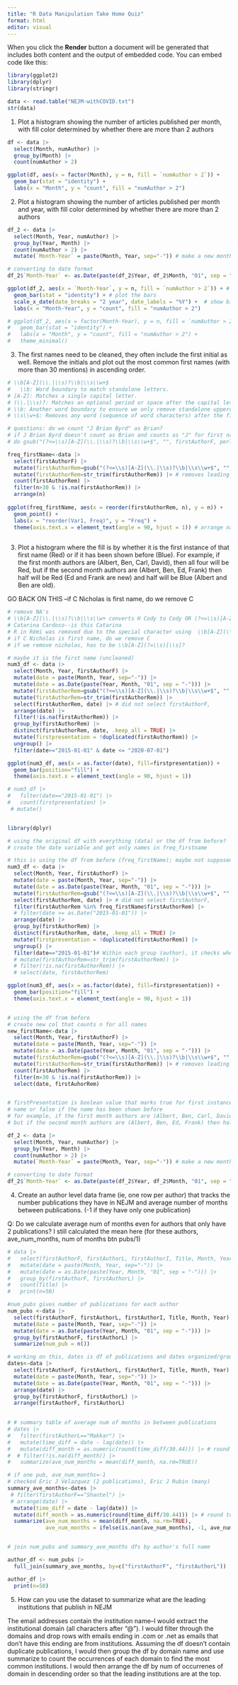 ```yaml
---
title: "R Data Manipulation Take Home Quiz"
format: html
editor: visual
---
```


When you click the **Render** button a document will be generated that includes both content and the output of embedded code. You can embed code like this:

```r
library(ggplot2)
library(dplyr)
library(stringr)
```


```r
data <- read.table("NEJM-withCOVID.txt")
str(data)
```

1. Plot a histogram showing the number of articles published per month, with fill color determined by whether there are more than 2 authors

```r
df <- data |>
  select(Month, numAuthor) |>
  group_by(Month) |>
  count(numAuthor > 2)
```

```r
ggplot(df, aes(x = factor(Month), y = n, fill = `numAuthor > 2`)) +
  geom_bar(stat = "identity") +
  labs(x = "Month", y = "count", fill = "numAuthor > 2")
```


2. Plot a histogram showing the number of articles published per month and year, with fill color determined by whether there are more than 2 authors

```r
df_2 <- data |>
  select(Month, Year, numAuthor) |>
  group_by(Year, Month) |>
  count(numAuthor > 2) |>
  mutate(`Month-Year` = paste(Month, Year, sep="-")) # make a new month-year variable

# converting to date format
df_2$`Month-Year` <- as.Date(paste(df_2$Year, df_2$Month, "01", sep = "-"))

```

```r
ggplot(df_2, aes(x = `Month-Year`, y = n, fill = `numAuthor > 2`)) + # set up the axes, color fill by numAuthor > 2 column
  geom_bar(stat = "identity") + # plot the bars
  scale_x_date(date_breaks = "2 year", date_labels = "%Y") +  # show bi-yearly breaks
  labs(x = "Month-Year", y = "count", fill = "numAuthor > 2") 
```

```r
# ggplot(df_2, aes(x = factor(Month-Year), y = n, fill = `numAuthor > 2`)) +
#   geom_bar(stat = "identity") +
#   labs(x = "Month", y = "count", fill = "numAuthor > 2") +
#   theme_minimal()
```

3. The first names need to be cleaned, they often include the first initial as well. Remove the initials and plot out the most common first names (with more than 30 mentions) in ascending order.

```r
# \\b[A-Z](\\.|\\s)?\\b|\\s\\w+$
#   \\b: Word boundary to match standalone letters.
# [A-Z]: Matches a single capital letter.
# (\\.|\\s)?: Matches an optional period or space after the capital letter (e.g., for cases like "L." or "L").
# \\b: Another word boundary to ensure we only remove standalone uppercase letters and not part of actual names.
# \\s\\w+$: Removes any word (sequence of word characters) after the first space (i.e., removes the last name after the first name

# questions: do we count "J Brian Byrd" as Brian? 
# if J Brian Byrd doesn't count as Brian and counts as "J" for first name
# do gsub("(?<=\\s)[A-Z](\\.|\\s)?\\b|\\s\\w+$", "", firstAuthorF, perl = TRUE)

freq_firstName<-data |>
  select(firstAuthorF) |>
  mutate(firstAuthorRem=gsub("(?<=\\s)[A-Z](\\.|\\s)?\\b|\\s\\w+$", "", firstAuthorF, perl = TRUE)) |>
  mutate(firstAuthorRem=str_trim(firstAuthorRem)) |> # removes leading and trailing spaces
  count(firstAuthorRem) |>
  filter(n>30 & !is.na(firstAuthorRem)) |>
  arrange(n)
  
ggplot(freq_firstName, aes(x = reorder(firstAuthorRem, n), y = n)) +
  geom_point() +
  labs(x = "reorder(Var1, Freq)", y = "Freq") +
  theme(axis.text.x = element_text(angle = 90, hjust = 1)) # arrange names in vertical format
  
```

3. Plot a histogram where the fill is by whether it is the first instance of that first name (Red) or if it has been shown before (Blue). For example, if the first month authors are (Albert, Ben, Carl, David), then all four will be Red, but if the second month authors are (Albert, Ben, Ed, Frank) then half will be Red (Ed and Frank are new) and half will be Blue (Albert and Ben are old).

GO BACK ON THIS --if C Nicholas is first name, do we remove C

```r
# remove NA's
# \\b[A-Z](\\.|\\s)?\\b|\\s\\w+ converts H Cody to Cody OR (?<=\\s)[A-Z](\\.|\\s)?\\b|\\s\\w+$ treats it as H
# Catarina Cardoso--is this Catarina
# R in Rémi was removed due to the special character using  \\b[A-Z](\\.|\\s)?\\b|\\s\\w+
# if C Nicholas is first name, do we remove C
# if we remove nicholas, has to be \\b[A-Z](?=\\s)[\\s]?

# maybe it is the first name (uncleaned)
num3_df <- data |>
  select(Month, Year, firstAuthorF) |>
  mutate(date = paste(Month, Year, sep="-")) |>
  mutate(date = as.Date(paste(Year, Month, "01", sep = "-"))) |>
  mutate(firstAuthorRem=gsub("(?<=\\s)[A-Z](\\.|\\s)?\\b|\\s\\w+$", "", firstAuthorF, perl = TRUE)) |>
  mutate(firstAuthorRem=str_trim(firstAuthorRem)) |>
  select(firstAuthorRem, date) |> # did not select firstAuthorF, 
  arrange(date) |>
  filter(!is.na(firstAuthorRem)) |>
  group_by(firstAuthorRem) |>
  distinct(firstAuthorRem, date, .keep_all = TRUE) |>
  mutate(firstpresentation = !duplicated(firstAuthorRem)) |>
  ungroup() |>
  filter(date>="2015-01-01" & date <= "2020-07-01") 

ggplot(num3_df, aes(x = as.factor(date), fill=firstpresentation)) +
  geom_bar(position="fill") +
  theme(axis.text.x = element_text(angle = 90, hjust = 1))

# num3_df |>
#   filter(date=="2015-01-01") |>
#   count(firstpresentation) |>
 # mutate()



```

```r
library(dplyr)

# using the original df with everything (data) or the df from before?
# create the date variable and get only names in freq_firstname

# this is using the df from before (freq_firstName); maybe not supposed to use df from before
num3_df <- data |>
  select(Month, Year, firstAuthorF) |>
  mutate(date = paste(Month, Year, sep="-")) |>
  mutate(date = as.Date(paste(Year, Month, "01", sep = "-"))) |>
  mutate(firstAuthorRem=gsub("(?<=\\s)[A-Z](\\.|\\s)?\\b|\\s\\w+$", "", firstAuthorF, perl = TRUE)) |>
  select(firstAuthorRem, date) |> # did not select firstAuthorF, 
  filter(firstAuthorRem %in% freq_firstName$firstAuthorRem) |>
  # filter(date >= as.Date("2015-01-01")) |>
  arrange(date) |>
  group_by(firstAuthorRem) |>
  distinct(firstAuthorRem, date, .keep_all = TRUE) |>
  mutate(firstpresentation = !duplicated(firstAuthorRem)) |>
  ungroup() |>
  filter(date=="2015-01-01")# Within each group (author), it checks whether it's the first appearance (not duplicated).
  # mutate(firstAuthorRem=str_trim(firstAuthorRem)) |>
  # filter(!is.na(firstAuthorRem)) |>
  # select(date, firstAuthorRem)

ggplot(num3_df, aes(x = as.factor(date), fill=firstpresentation)) +
  geom_bar(position="fill") +
  theme(axis.text.x = element_text(angle = 90, hjust = 1))


# using the df from before
# create new col that counts n for all names
new_firstName<-data |>
  select(Month, Year, firstAuthorF) |>
  mutate(date = paste(Month, Year, sep="-")) |>
  mutate(date = as.Date(paste(Year, Month, "01", sep = "-"))) |>
  mutate(firstAuthorRem=gsub("(?<=\\s)[A-Z](\\.|\\s)?\\b|\\s\\w+$", "", firstAuthorF, perl = TRUE)) |>
  mutate(firstAuthorRem=str_trim(firstAuthorRem)) |> # removes leading and trailing spaces
  count(firstAuthorRem) |>
  filter(n>30 & !is.na(firstAuthorRem)) |>
  select(date, firstAuhorRem)


# firstPresentation is boolean value that marks true for first instance of 
# name or false if the name has been shown before
# for example, if the first month authors are (Albert, Ben, Carl, David), firstPresentation is true for all of them
# but if the second month authors are (Albert, Ben, Ed, Frank) then half will be TRUE (Ed and Frank are new) and half will be FALSE (Albert and Ben are old)

df_2 <- data |>
  select(Month, Year, numAuthor) |>
  group_by(Year, Month) |>
  count(numAuthor > 2) |>
  mutate(`Month-Year` = paste(Month, Year, sep="-")) # make a new month-year variable

# converting to date format
df_2$`Month-Year` <- as.Date(paste(df_2$Year, df_2$Month, "01", sep = "-"))
```

4. Create an author level data frame (ie, one row per author) that tracks the number publications they have in NEJM and average number of months between publications. (-1 if they have only one publication)

Q: Do we calculate average num of months even for authors that only have 2 publications? I still calculated the mean here (for these authors, ave_num_months, num of months btn pubs/1)

```r
# data |>
#   select(firstAuthorF, firstAuthorL, firstAuthorI, Title, Month, Year) |>
#   mutate(date = paste(Month, Year, sep="-")) |>
#   mutate(date = as.Date(paste(Year, Month, "01", sep = "-"))) |>
#   group_by(firstAuthorF, firstAuthorL) |>
#   count(Title) |>
#   print(n=50)

#num_pubs gives number of publications for each author
num_pubs <-data |>
  select(firstAuthorF, firstAuthorL, firstAuthorI, Title, Month, Year) |>
  mutate(date = paste(Month, Year, sep="-")) |>
  mutate(date = as.Date(paste(Year, Month, "01", sep = "-"))) |>
  group_by(firstAuthorF, firstAuthorL) |>
  summarize(num_pub = n())

# working on this, dates is df of publications and dates organized/grouped by author
dates<-data |>
  select(firstAuthorF, firstAuthorL, firstAuthorI, Title, Month, Year) |>
  mutate(date = paste(Month, Year, sep="-")) |>
  mutate(date = as.Date(paste(Year, Month, "01", sep = "-"))) |>
  arrange(date) |>
  group_by(firstAuthorF, firstAuthorL) |>
  arrange(firstAuthorF, firstAuthorL)
 

# # summary table of average num of months in between publications
# dates |>
#   filter(firstAuthorL=="Makkar") |>
#   mutate(time_diff = date - lag(date)) |>
#   mutate(diff_month = as.numeric(round(time_diff/30.44))) |> # round to nearest month
#  # filter(!is.na(diff_month)) |>
#   summarize(ave_num_months = mean(diff_month, na.rm=TRUE))

# if one pub, ave_num_months=-1
# checked Eric J Velazquez (2 publications), Eric J Rubin (many)
summary_ave_months<-dates |>
 # filter(firstAuthorF=="Shantel") |>
 # arrange(date) |>
  mutate(time_diff = date - lag(date)) |>
  mutate(diff_month = as.numeric(round(time_diff/30.44))) |> # round to nearest month
  summarize(ave_num_months = mean(diff_month, na.rm=TRUE),
            ave_num_months = ifelse(is.nan(ave_num_months), -1, ave_num_months)) 


# join num_pubs and summary_ave_months dfs by author's full name

author_df <- num_pubs |>
  full_join(summary_ave_months, by=c("firstAuthorF", "firstAuthorL"))

author_df |>
  print(n=50)
```

5. How can you use the dataset to summarize what are the leading institutions that publish in NEJM

The email addresses contain the institution name--I would extract the institutional domain (all characters after "@"). I would filter through the domains and drop rows with emails ending in .com or .net as emails that don't have this ending are from institutions. Assuming the df doesn't contain duplicate publications, I would then group the df by domain name and use summarize to count the occurrences of each domain to find the most common institutions. I would then arrange the df by num of occurrenes of domain in descending order so that the leading institutions are at the top.